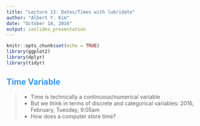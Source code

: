 ```yaml
---
title: "Lecture 13: Dates/Times with lubridate"
author: "Albert Y. Kim"
date: "October 14, 2016"
output: ioslides_presentation
---
```


<style>
h2 { 
 color: #3399ff;		
}
h3 { 
 color: #3399ff;		
}
slides > slide.backdrop {
  background: white;
}
</style>

```r
knitr::opts_chunk$set(echo = TRUE)
library(ggplot2)
library(dplyr)
library(tidyr)
```



## Time Variable 

> * Time is technically a continuous/numerical variable
> * But we think in terms of discrete and categorical variables: 2016, February, Tuesday, 9:05am
> * How does a computer store time?






<!--

## UTC

**Coordinated Universal Time** (UTC) is the primary time standard by which the
world regulates clocks and time.

* It is within about 1 second of mean solar time at 0° longitude
* It does not observe daylight saving time. 
* It is one of several closely related successors to Greenwich Mean Time (GMT).

Click [here](http://www.worldtimeserver.com/current_time_in_UTC.aspx)



## Royal Observatory in London

All hail Greenwich Mean Time at Longitude 0&deg;!

<img src="GMT.jpg" alt="Drawing" style="width: 350px;"/>



## Royal Observatory in London

Part of my series "Tourists taking clichéd tourist photos"

<img src="cliche.jpg" alt="Drawing" style="width: 350px;"/>



## Tourists Taking Clichéd Tourist Photos

<img src="pisa.jpg" alt="Drawing" style="width: 600px;"/>
-->
